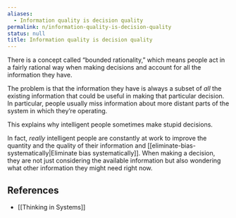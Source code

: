 ```yaml
---
aliases:
  - Information quality is decision quality
permalink: n/information-quality-is-decision-quality
status: null
title: Information quality is decision quality
---
```

There is a concept called “bounded rationality,” which means people act in a fairly rational way when making decisions and account for all the information they have.

The problem is that the information they have is always a subset of _all_ the existing information that could be useful in making that particular decision. In particular, people usually miss information about more distant parts of the system in which they’re operating.

This explains why intelligent people sometimes make stupid decisions.

In fact, _really_ intelligent people are constantly at work to improve the quantity and the quality of their information and [[eliminate-bias-systematically|Eliminate bias systematically]]. When making a decision, they are not just considering the available information but also wondering what other information they might need right now.

## References

- [[Thinking in Systems]]
